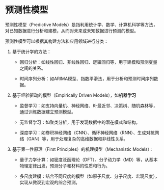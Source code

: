 # **预测性模型** {.unnumbered}

预测性模型（Predictive Models）是指利用统计学、数学、计算机科学等方法，对已知数据进行分析和建模，从而对未来或未知数据进行预测的模型。

预测性模型可以根据其构建方法和应用领域进行分类：

1.  基于统计学的方法：

    -   回归分析：如线性回归、非线性回归、逻辑回归等，用于建模和预测变量之间的关系。

    -   时间序列分析：如ARIMA模型、指数平滑法，用于分析和预测时间序列数据。

2.  基于经验驱动的模型（Empirically Driven Models），如**机器学习**

    -   监督学习：如支持向量机、神经网络、K-最近邻、决策树、随机森林等，通过训练数据建立预测模型。

    -   无监督学习：如聚类分析，用于发现数据中的潜在模式和结构。

    -   深度学习：如卷积神经网络（CNN）、循环神经网络（RNN）、生成对抗网络（GAN）等，用于处理复杂的高维数据和非线性关系。

3.  基于第一性原理（First Principles）的机理模型（Mechanistic Models）：

    -   量子力学计算：如密度泛函理论（DFT）、分子动力学（MD）等，从基本物理定律出发，预测分子和材料的性质和行为。

    -   多尺度建模：结合不同尺度的模型（如原子尺度、分子尺度、宏观尺度），实现从微观到宏观的综合预测。
